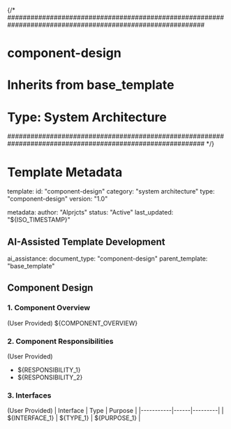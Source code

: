 {/* 
###########################################################################################################
# component-design
# Inherits from base_template
# Type: System Architecture
###########################################################################################################
*/}

# Template Metadata
template:
  id: "component-design"
  category: "system architecture"
  type: "component-design"
  version: "1.0"

metadata:
  author: "AIprjcts"
  status: "Active"
  last_updated: "${ISO_TIMESTAMP}"

## AI-Assisted Template Development
ai_assistance:
  document_type: "component-design"
  parent_template: "base_template"

## Component Design
### 1. Component Overview
(User Provided) ${COMPONENT_OVERVIEW}

### 2. Component Responsibilities
(User Provided)
- ${RESPONSIBILITY_1}
- ${RESPONSIBILITY_2}

### 3. Interfaces
(User Provided)
| Interface | Type | Purpose |
|-----------|------|---------|
| ${INTERFACE_1} | ${TYPE_1} | ${PURPOSE_1} |

